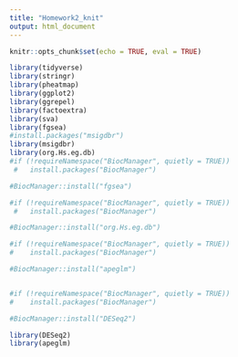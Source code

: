 ```yaml
---
title: "Homework2_knit"
output: html_document
---
```


```r
knitr::opts_chunk$set(echo = TRUE, eval = TRUE)
```


```r
library(tidyverse)
library(stringr)
library(pheatmap)
library(ggplot2)
library(ggrepel)
library(factoextra)
library(sva)
library(fgsea)
#install.packages("msigdbr")
library(msigdbr)
library(org.Hs.eg.db)
#if (!requireNamespace("BiocManager", quietly = TRUE))
 #   install.packages("BiocManager")

#BiocManager::install("fgsea")

#if (!requireNamespace("BiocManager", quietly = TRUE))
 #   install.packages("BiocManager")

#BiocManager::install("org.Hs.eg.db")

#if (!requireNamespace("BiocManager", quietly = TRUE))
#    install.packages("BiocManager")

#BiocManager::install("apeglm")


#if (!requireNamespace("BiocManager", quietly = TRUE))
#    install.packages("BiocManager")

#BiocManager::install("DESeq2")

library(DESeq2)
library(apeglm)
```
